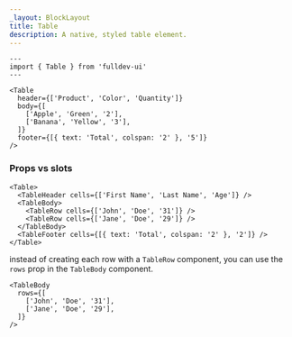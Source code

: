```yaml
---
_layout: BlockLayout
title: Table
description: A native, styled table element.
---
```



```astro live
---
import { Table } from 'fulldev-ui'
---

<Table
  header={['Product', 'Color', 'Quantity']}
  body={[
    ['Apple', 'Green', '2'],
    ['Banana', 'Yellow', '3'],
  ]}
  footer={[{ text: 'Total', colspan: '2' }, '5']}
/>
```

### Props vs slots

```astro
<Table>
  <TableHeader cells={['First Name', 'Last Name', 'Age']} />
  <TableBody>
    <TableRow cells={['John', 'Doe', '31']} />
    <TableRow cells={['Jane', 'Doe', '29']} />
  </TableBody>
  <TableFooter cells={[{ text: 'Total', colspan: '2' }, '2']} />
</Table>
```

instead of creating each row with a `TableRow` component, you can use the `rows` prop in the `TableBody` component.

```astro
<TableBody
  rows={[
    ['John', 'Doe', '31'],
    ['Jane', 'Doe', '29'],
  ]}
/>
```
